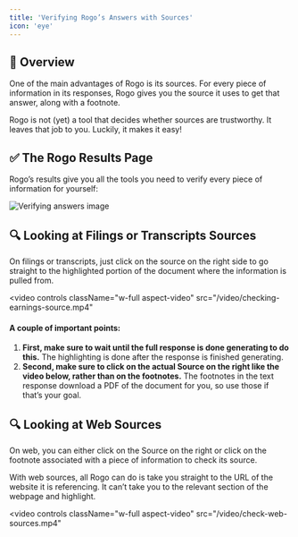 ```yaml
---
title: 'Verifying Rogo’s Answers with Sources'
icon: 'eye'
---
```


## 🤖 Overview
One of the main advantages of Rogo is its sources. For every piece of information in its responses, Rogo gives you the source it uses to get that answer, along with a footnote.

Rogo is not (yet) a tool that decides whether sources are trustworthy. It leaves that job to you. Luckily, it makes it easy!

## ✅ The Rogo Results Page
Rogo’s results give you all the tools you need to verify every piece of information for yourself:

<img
	className="block dark:hidden"
	src="/images/veryfying-answers-1.png"
	alt="Verifying answers image"
/>

## 🔍 Looking at Filings or Transcripts Sources
On filings or transcripts, just click on the source on the right side to go straight to the highlighted portion of the document where the information is pulled from.

<video
	controls
	className="w-full aspect-video"
	src="/video/checking-earnings-source.mp4"
></video>
#### A couple of important points:
1. **First, make sure to wait until the full response is done generating to do this.** The highlighting is done after the response is finished generating.
2. **Second, make sure to click on the actual Source on the right like the video below, rather than on the footnotes.** The footnotes in the text response download a PDF of the document for you, so use those if that’s your goal.


## 🔍 Looking at Web Sources
On web, you can either click on the Source on the right or click on the footnote associated with a piece of information to check its source.

With web sources, all Rogo can do is take you straight to the URL of the website it is referencing. It can’t take you to the relevant section of the webpage and highlight.

<video
	controls
	className="w-full aspect-video"
	src="/video/check-web-sources.mp4"
></video>